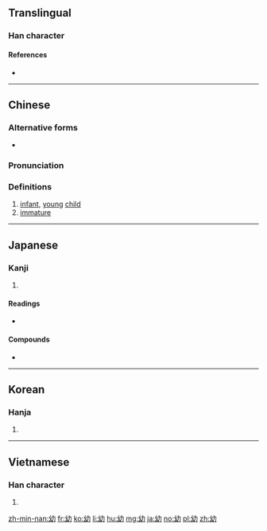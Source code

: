 ==Translingual==

===Han character===
{{Han char|rn=52|rad=幺|as=02|sn=5|four=24727|canj=VIKS|ids=⿰幺力}}

====References====
* {{Han ref|kx=0342.020|dkj=09193|dj=0650.090|hdz=21093.070|uh=5E7C|ud=24188|bh=A5AE|bd=42414}}

----

==Chinese==
{{zh-forms}}

===Alternative forms===
* {{zh-l|㓜}}

===Pronunciation===
{{zh-pron
|m=yòu
|c=jau3
|h=pfs=yu
|md=
|mn=iù
|w=
|mc=y
|oc=y
|cat=n
}}

===Definitions===
{{zh-hanzi}}

# [[infant]], [[young]] [[child]]
# [[immature]]

----

==Japanese==

===Kanji===
{{ja-kanji|grade=6|rs=幺02}}

# {{defn|lang=ja|sort=幺02}}

====Readings====
* {{ja-readings|on=[[よう]] (yō), [[ゆう]] (yū)|kun=[[おさない]] (osanai)}}

====Compounds====
* {{term|幼稚||[[childish]], [[infantile]]|tr=ようち, yōchi|sc=Jpan|lang=ja}}

----

==Korean==

===Hanja===
{{ko-hanja|hangeul=유|rv=yu|mr=yu}}

# {{defn|lang=ko|sort=幺02}}

----

==Vietnamese==

===Han character===
{{vi-hantu|[[ấu]], [[âu]]|rs=幺02}}

# {{defn|lang=vi|sort=幺02}}

[[zh-min-nan:幼]]
[[fr:幼]]
[[ko:幼]]
[[li:幼]]
[[hu:幼]]
[[mg:幼]]
[[ja:幼]]
[[no:幼]]
[[pl:幼]]
[[zh:幼]]
